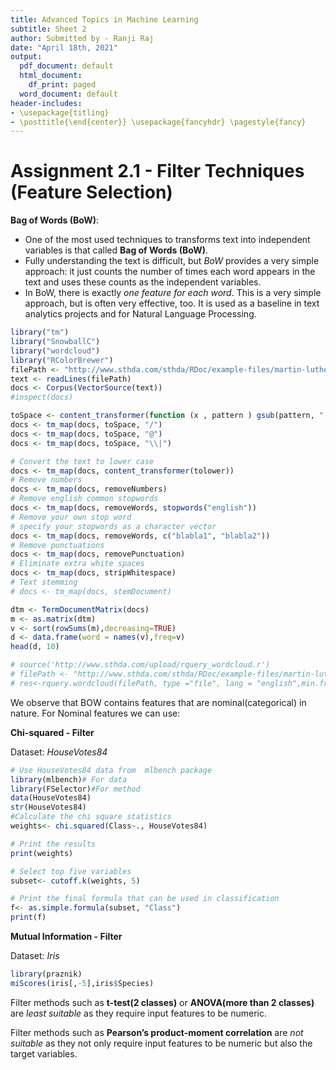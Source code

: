 ---
title: Advanced Topics in Machine Learning
subtitle: Sheet 2
author: Submitted by - Ranji Raj
date: "April 18th, 2021"
output:
  pdf_document: default
  html_document:
    df_print: paged
  word_document: default
header-includes:
- \usepackage{titling}
- \posttitle{\end{center}} \usepackage{fancyhdr} \pagestyle{fancy} 
---
# **Assignment 2.1 - Filter Techniques (Feature Selection)**
__Bag of Words (BoW)__:

- One of the most used techniques to transforms text into independent variables is that called __Bag of Words (BoW)__.
- Fully understanding the text is difficult, but _BoW_ provides a very simple approach: it just counts the number of times each word appears in the text and uses these counts as the independent variables.
- In BoW, there is exactly _one feature for each word_. This is a very simple approach, but is often very effective, too. It is used as a baseline in text analytics projects and for Natural Language Processing.

```{r echo = FALSE, message=FALSE, warning=FALSE}
library("tm")
library("SnowballC")
library("wordcloud")
library("RColorBrewer")
filePath <- "http://www.sthda.com/sthda/RDoc/example-files/martin-luther-king-i-have-a-dream-speech.txt"
text <- readLines(filePath)
docs <- Corpus(VectorSource(text))
#inspect(docs)

toSpace <- content_transformer(function (x , pattern ) gsub(pattern, " ", x))
docs <- tm_map(docs, toSpace, "/")
docs <- tm_map(docs, toSpace, "@")
docs <- tm_map(docs, toSpace, "\\|")

# Convert the text to lower case
docs <- tm_map(docs, content_transformer(tolower))
# Remove numbers
docs <- tm_map(docs, removeNumbers)
# Remove english common stopwords
docs <- tm_map(docs, removeWords, stopwords("english"))
# Remove your own stop word
# specify your stopwords as a character vector
docs <- tm_map(docs, removeWords, c("blabla1", "blabla2")) 
# Remove punctuations
docs <- tm_map(docs, removePunctuation)
# Eliminate extra white spaces
docs <- tm_map(docs, stripWhitespace)
# Text stemming
# docs <- tm_map(docs, stemDocument)

dtm <- TermDocumentMatrix(docs)
m <- as.matrix(dtm)
v <- sort(rowSums(m),decreasing=TRUE)
d <- data.frame(word = names(v),freq=v)
head(d, 10)

# source('http://www.sthda.com/upload/rquery_wordcloud.r')
# filePath <- "http://www.sthda.com/sthda/RDoc/example-files/martin-luther-king-i-have-a-dream-speech.txt"
# res<-rquery.wordcloud(filePath, type ="file", lang = "english",min.freq = 1,  max.words = 30)
```
   
We observe that BOW contains features that are nominal(categorical) in nature. For Nominal features we can use:

 __Chi-squared - Filter__

Dataset: _HouseVotes84_
```{r echo = FALSE, message=FALSE, warning=FALSE}
# Use HouseVotes84 data from  mlbench package
library(mlbench)# For data
library(FSelector)#For method
data(HouseVotes84)
str(HouseVotes84)
#Calculate the chi square statistics 
weights<- chi.squared(Class~., HouseVotes84)

# Print the results 
print(weights)

# Select top five variables
subset<- cutoff.k(weights, 5)

# Print the final formula that can be used in classification
f<- as.simple.formula(subset, "Class")
print(f)
```
 __Mutual Information - Filter__

Dataset: _Iris_
```{r echo = FALSE, message=FALSE, warning=FALSE}
library(praznik)
miScores(iris[,-5],iris$Species)
```

Filter methods such as __t-test(2 classes)__ or __ANOVA(more than 2 classes)__ are _least suitable_ as they require input features to be numeric.

Filter methods such as __Pearson's product-moment correlation__ are _not suitable_ as they not only require input features to be numeric but also the target variables.